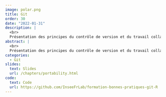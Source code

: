 ```yaml
---
image: polar.png
title: Git
order: 30
date: "2022-01-31"
description: |
  <br>
  Présentation des principes du contrôle de version et du travail collaboratif avec Git et son écosystème.
abstract: |
  <br>
  Présentation des principes du contrôle de version et du travail collaboratif avec Git et son écosystème.
categories:
  - Git
slides:
  text: Slides
  url: /chapters/portability.html
code:
  text: Code 
  url: https://github.com/InseeFrLab/formation-bonnes-pratiques-git-R
---
```

